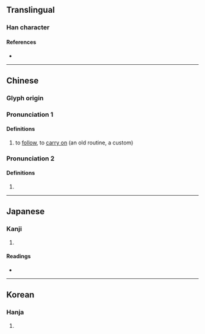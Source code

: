 {{character info}}
==Translingual==

===Han character===
{{Han char|rn=9|rad=人|as=17|sn=19|four=20232|canj=OYRV|ids=⿰亻襄}}

====References====
* {{Han ref|kx=0121.270|dkj=01297|dj=0256.130|hdz=10237.120|uh=5134|ud=20788|bh=F1EB|bd=61931}}

----

==Chinese==
{{zh-forms}}

===Glyph origin===
{{Han etym}}

===Pronunciation 1===
{{zh-pron
|m=ráng
|m-s=
|dg=
|c=joeng4
|c-t=
|g=
|h=pfs=
|j=
|mb=
|md=
|mn=jiông
|mn-t=
|w=
|x=
|mc=y
|oc=y
|cat=v
}}

====Definitions====
{{zh-hanzi}}

# to [[follow]], to [[carry on]] (an old routine, a custom)

===Pronunciation 2===
{{zh-pron
|m=xiāng
|mn=siong
|cat=
}}

====Definitions====
{{zh-hanzi}}

# {{zh-only|儴佯|[[wander]] [[around]], [[linger]]|tr=xiāngyáng}}

----

==Japanese==

===Kanji===
{{ja-kanji|grade=|rs=人17}}

# {{rfdef|ja|sort=人17}}

====Readings====
* {{ja-readings|on=しょう, そう|kun=よ-る, さまよ-う}}

----

==Korean==

===Hanja===
{{ko-hanja|hangeul=상|rv=sang|mr=sang}}

# {{rfdef|ko|sort=人17}}